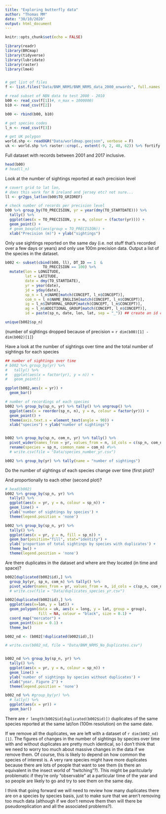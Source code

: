 ```yaml
---
title: "Exploring butterfly data"
author: "Thomas MM"
date: "30/10/2020"
output: html_document
---
```


```r

knitr::opts_chunk$set(echo = FALSE)

```


```r

library(readr)
library(BRCmap)
library(tidyverse)
library(lubridate)
library(raster)
library(lme4)


# get list of files
f <- list.files("Data/BNM_NRMS/BNM_NRMS_data_2000_onwards", full.names = T)

# read subset of NBN data to test 2000 - 2010
b00 <- read_csv(f[1])#, n_max = 1000000)
b10 <- read_csv(f[2])

b00 <- rbind(b00, b10)

# get species codes
l_n <- read_csv(f[3])

# get UK polygon
world.shp <- readOGR("Data/worldmap.geojson", verbose = F)
uk <- world.shp %>% raster::crop(., extent(-9, 2, 48, 62)) %>% fortify

```


Full dataset with records between 2001 and 2017 inclusive.


```r

head(b00)
# head(l_n)

```


Look at the number of sightings reported at each precision level

```r

# covert grid to lat lon,
# does this work for N ireland and jersey etc? not sure...
ll <- gr2gps_latlon(b00$TO_GRIDREF)

# check number of records per precision level
b00 %>% group_by(TO_PRECISION, yr = year(dmy(TO_STARTDATE))) %>% 
  tally() %>% 
  ggplot(aes(x = TO_PRECISION, y = n, colour = (factor(yr)))) +
  geom_point() +
  # geom_boxplot(aes(group = TO_PRECISION)) +
  xlab("Precision (m)") + ylab("sightings")


```

Only use sightings reported on the same day (i.e. not stuff that's recorded over a few days or years) and only use 100m precision data. Output a list of the species in the dataset.

```r

b002 <- subset(cbind(b00, ll), DT_ID == 1  & 
                 TO_PRECISION == 100) %>% 
  mutate(lon = LONGITUDE, 
         lat = LATITUDE,
         date = dmy(TO_STARTDATE),
         yr = year(date),
         jd = yday(date),
         sp_n = l_n$NAME[match(CONCEPT, l_n$CONCEPT)],
         com_n = l_n$NAME_ENGLISH[match(CONCEPT, l_n$CONCEPT)],
         ig = l_n$INFORMAL_GROUP[match(CONCEPT, l_n$CONCEPT)],
         ag = l_n$ADDITIONAL_GROUP[match(CONCEPT, l_n$CONCEPT)],
         id = paste(sp_n, date, lon, lat, sep = "_")) ## create an id column for identifying duplicates

unique(b002$sp_n)

```

(number of sightings dropped because of precision = `r dim(b00)[1] - dim(b002)[1]`)


Have a look at the number of sightings over time and the total number of sightings for each species

```r

## number of sightings over time
# b002 %>% group_by(yr) %>% 
#   tally() %>% 
#   ggplot(aes(x = factor(yr), y = n)) +
#   geom_point()

ggplot(b002,aes(x = yr)) + 
  geom_bar()

# number of recordings of each species
b002 %>% group_by(sp_n, yr) %>% tally() %>% ungroup() %>% 
  ggplot(aes(x = reorder(sp_n, n), y = n, colour = factor(yr))) +
  geom_point() + 
  theme(axis.text.x = element_text(angle = 90)) +
  xlab("species") + ylab("number of sightings")


b002 %>% group_by(sp_n, com_n, yr) %>% tally() %>% 
  pivot_wider(names_from = yr, values_from = n, id_cols = c(sp_n, com_n)) %>% 
  rename(species = sp_n, common_name = com_n) #%>% 
  # write.csv(file = "Data/species_number_yr.csv")

b002 %>% group_by(yr) %>% tally(name = "number of sightings")

```



Do the number of sightings of each species change over time (first plot)?

And proportionally to each other (second plot)?

```r

# head(b002)
b002 %>% group_by(sp_n, yr) %>% 
  tally() %>% 
  ggplot(aes(x = yr, y = n, colour = sp_n)) +
  geom_line() +
  ylab('number of sightings by species') +
  theme(legend.position = 'none')

b002 %>% group_by(sp_n, yr) %>% 
  tally() %>% 
  ggplot(aes(x = yr, y = n, fill = sp_n)) +
  geom_bar(position="fill", stat="identity") +
  ylab('proportion of total sightings by species with duplicates') +
  theme_bw() +
  theme(legend.position = 'none')


```


Are there duplicates in the dataset and where are they located (in time and space)?


```r

b002[duplicated(b002$id),] %>% 
  group_by(yr, sp_n, com_n) %>% tally() %>% 
  pivot_wider(names_from = yr, values_from = n, id_cols = c(sp_n, com_n)) #%>% 
  # write.csv(file = "Data/duplicates_species_yr.csv")

b002[duplicated(b002$id),] %>% 
  ggplot(aes(x=lon, y = lat)) +
  geom_polygon(data = uk, aes(x = long, y = lat, group = group),
               fill = NA, colour = "black", size = 0.1) +
  coord_map("mercator") +
  geom_point(size = 0.1) +
  theme_bw()

b002_nd <- (b002[!duplicated(b002$id),])

# write.csv(b002_nd, file = "Data/BNM_NRMS_No_Duplicates.csv")


b002_nd %>% group_by(sp_n, yr) %>% 
  tally() %>% 
  ggplot(aes(x = yr, y = n, colour = sp_n)) +
  geom_line() +
  ylab('number of sightings by species without duplicates') +
  xlab("year. Figure 2") +
  theme(legend.position = 'none')

b002_nd %>% #group_by(yr) %>% 
  # tally() %>% 
  ggplot(aes(x = yr)) + 
  geom_bar()

```

There are `r length(b002$id[duplicated(b002$id)])` duplicates of the same species reported at the same lat/lon (100m resolution) on the same date.

If we remove all the duplicates, we are left with a dataset of `r dim(b002_nd)[1]`. The figures of changes in the number of sightings by species over time with and without duplicates are pretty much identical, so I don't think that we need to worry too much about massive changes in the data if we remove them. Of course, this is likely to depend on how common the species of interest is. A very rare species might have more duplicates because there are lots of people that want to see them (is there an equivalent in the insect world of "twitching"?). This might be paritcularly problematic if they're only "observable" at a particular time of the year and so people are likely to go and try to see them on the same day.

I think that going forward we will need to review how many duplicates there are on a species by species basis, just to make sure that we aren't removing too much data (although if we don't remove them then will there be pseudoreplication and all the associated problems?).

